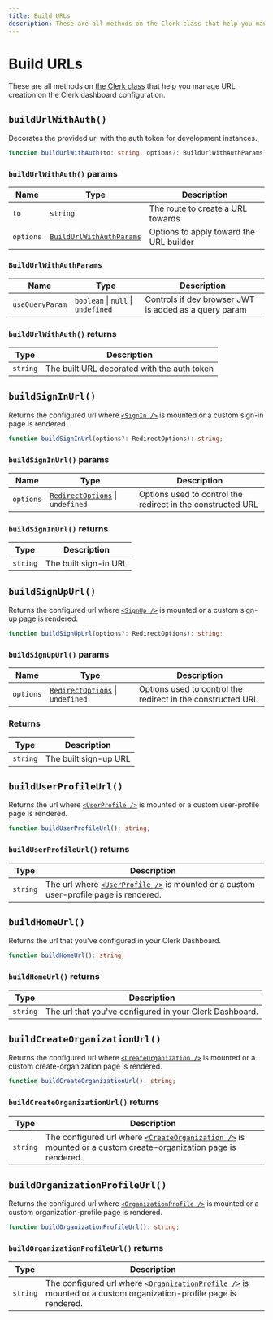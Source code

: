 ```yaml
---
title: Build URLs
description: These are all methods on the Clerk class that help you manage URL creation on the Clerk dashboard configuration.
---
```


# Build URLs

These are all methods on [the Clerk class](/docs/references/javascript/clerk/clerk) that help you manage URL creation on the Clerk dashboard configuration.

## `buildUrlWithAuth()`

Decorates the provided url with the auth token for development instances.

```typescript
function buildUrlWithAuth(to: string, options?: BuildUrlWithAuthParams): string;
```

### `buildUrlWithAuth()` params

| Name | Type | Description |
| --- | --- | --- |
| `to` | `string` | The route to create a URL towards |
| `options` | [`BuildUrlWithAuthParams`](#build-url-with-auth-params) | Options to apply toward the URL builder |

### `BuildUrlWithAuthParams`

| Name | Type | Description |
| --- | --- | --- |
| `useQueryParam` | `boolean` \| `null` \| `undefined` | Controls if dev browser JWT is added as a query param |

### `buildUrlWithAuth()` returns

| Type | Description |
| --- | --- |
| `string` | The built URL decorated with the auth token |

## `buildSignInUrl()`

Returns the configured url where [`<SignIn />`](/docs/components/authentication/sign-in) is mounted or a custom sign-in page is rendered.

```typescript
function buildSignInUrl(options?: RedirectOptions): string;
```

### `buildSignInUrl()` params

| Name | Type | Description |
| --- | --- | --- |
| `options` | [`RedirectOptions`](/docs/references/javascript/types/redirect-options) \| `undefined` | Options used to control the redirect in the constructed URL |

### `buildSignInUrl()` returns

| Type | Description |
| --- | --- |
| `string` | The built sign-in URL |

## `buildSignUpUrl()`

Returns the configured url where [`<SignUp />`](/docs/components/authentication/sign-up) is mounted or a custom sign-up page is rendered.

```typescript
function buildSignUpUrl(options?: RedirectOptions): string;
```

### `buildSignUpUrl()` params

| Name | Type | Description |
| --- | --- | --- |
| `options` | [`RedirectOptions`](/docs/references/javascript/types/redirect-options) \| `undefined` | Options used to control the redirect in the constructed URL |

### Returns

| Type | Description |
| --- | --- |
| `string` | The built sign-up URL |

## `buildUserProfileUrl()`

Returns the url where [`<UserProfile />`](/docs/components/user/user-profile) is mounted or a custom user-profile page is rendered.

```typescript
function buildUserProfileUrl(): string;
```

### `buildUserProfileUrl()` returns

| Type | Description |
| --- | --- |
| `string` | The url where [`<UserProfile />`](/docs/components/user/user-profile) is mounted or a custom user-profile page is rendered. |

## `buildHomeUrl()`

Returns the url that you've configured in your Clerk Dashboard.

```typescript
function buildHomeUrl(): string;
```

### `buildHomeUrl()` returns

| Type | Description |
| --- | --- |
| `string` | The url that you've configured in your Clerk Dashboard. |

## `buildCreateOrganizationUrl()`

Returns the configured url where [`<CreateOrganization />`](/docs/components/organization/create-organization) is mounted or a custom create-organization page is rendered.

```typescript
function buildCreateOrganizationUrl(): string;
```

### `buildCreateOrganizationUrl()` returns

| Type | Description |
| --- | --- |
| `string` | The configured url where [`<CreateOrganization />`](/docs/components/organization/create-organization) is mounted or a custom create-organization page is rendered. |

## `buildOrganizationProfileUrl()`

Returns the configured url where [`<OrganizationProfile />`](/docs/components/organization/organization-profile) is mounted or a custom organization-profile page is rendered.

```typescript
function buildOrganizationProfileUrl(): string;
```

### `buildOrganizationProfileUrl()` returns

| Type | Description |
| --- | --- |
| `string` | The configured url where [`<OrganizationProfile />`](/docs/components/organization/organization-profile) is mounted or a custom organization-profile page is rendered. |
